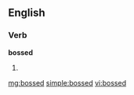==English==
===Verb===
'''bossed'''
# {{past of|[[boss]]}}

[[mg:bossed]]
[[simple:bossed]]
[[vi:bossed]]
